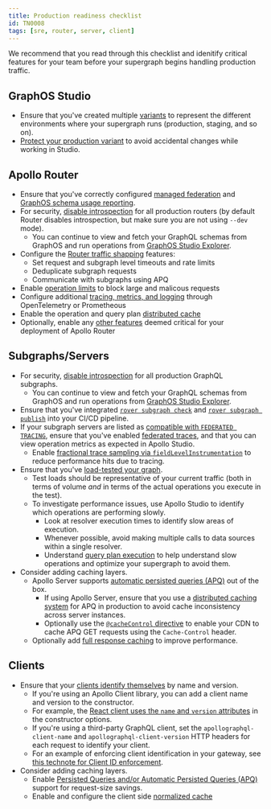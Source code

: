 ```yaml
---
title: Production readiness checklist
id: TN0008
tags: [sre, router, server, client]
---
```


We recommend that you read through this checklist and idenitify critical features for your team before your supergraph begins handling production traffic.

## GraphOS Studio
- Ensure that you've created multiple [variants](/graphos/graphs/#variants) to represent the different environments where your supergraph runs (production, staging, and so on).
- [Protect your production variant](/graphos/graphs/studio-features#protected-variants-enterprise-only) to avoid accidental changes while working in Studio.

## Apollo Router
- Ensure that you've correctly configured [managed federation](/federation/managed-federation/setup/) and [GraphOS schema usage reporting](/router/configuration/apollo-telemetry).
- For security, [disable introspection](/router/configuration/overview/#introspection) for all production routers (by default Router disables introspection, but make sure you are not using `--dev` mode).
  - You can continue to view and fetch your GraphQL schemas from GraphOS and run operations from [GraphOS Studio Explorer](/graphos/explorer).
- Configure the [Router traffic shapping](/router/configuration/traffic-shaping) features:
  - Set request and subgraph level timeouts and rate limits
  - Deduplicate subgraph requests
  - Communicate with subgraphs using APQ
- Enable [operation limits](/router/configuration/operation-limits) to block large and malicous requests
- Configure additional [tracing, metrics, and logging](/router/configuration/tracing) through OpenTelemetry or Prometheous
- Enable the operation and query plan [distributed cache](/router/configuration/distributed-caching)
- Optionally, enable any [other features](/router/enterprise-features/) deemed critical for your deployment of Apollo Router

## Subgraphs/Servers
- For security, [disable introspection](/apollo-server/api/apollo-server/#introspection) for all production GraphQL subgraphs.
  - You can continue to view and fetch your GraphQL schemas from GraphOS and run operations from [GraphOS Studio Explorer](/graphos/explorer).
- Ensure that you've integrated [`rover subgraph check`](/rover/commands/subgraphs#subgraph-check) and [`rover subgraph publish`](/rover/commands/subgraphs#subgraph-publish) into your CI/CD pipeline.
- If your subgraph servers are listed as [compatible with `FEDERATED TRACING`](/federation/building-supergraphs/supported-subgraphs/), ensure that you've enabled [federated traces](/federation/metrics/), and that you can view operation metrics as expected in Apollo Studio.
  - Enable [fractional trace sampling via `fieldLevelInstrumentation`](/graphos/metrics/field-usage/#fractional-sampling) to reduce performance hits due to tracing.
- Ensure that you've [load-tested your graph](/technotes/TN0035-load-testing-graphql/).
  - Test loads should be representative of your current traffic (both in terms of volume _and_ in terms of the actual operations you execute in the test).
  - To investigate performance issues, use Apollo Studio to identify which operations are performing slowly.
    - Look at resolver execution times to identify slow areas of execution.
    - Whenever possible, avoid making multiple calls to data sources within a single resolver.
    - Understand [query plan execution](/federation/query-plans) to help understand slow operations and optimize your supergraph to avoid them.
- Consider adding caching layers.
  - Apollo Server supports [automatic persisted queries (APQ)](/apollo-server/performance/apq/) out of the box.
    - If using Apollo Server, ensure that you use a [distributed caching system](/apollo-server/performance/cache-backends) for APQ in production to avoid cache inconsistency across server instances.
    - Optionally use the [`@cacheControl` directive](/apollo-server/api/plugin/cache-control) to enable your CDN to cache APQ GET requests using the `Cache-Control` header.
  - Optionally add [full response caching](/apollo-server/performance/caching/) to improve performance.

## Clients
- Ensure that your [clients identify themselves](/graphos/metrics/client-awareness/) by name and version.
  - If you're using an Apollo Client library, you can add a client name and version to the constructor.
  - For example, the [React client uses the `name` and `version` attributes](/react/api/core/ApolloClient#name) in the constructor options.
  - If you're using a third-party GraphQL client, set the `apollographql-client-name` and `apollographql-client-version` HTTP headers for each request to identify your client.
  - For an example of enforcing client identification in your gateway, see [this technote for Client ID enforcement](/technotes/TN0001-client-id-enforcement/).
- Consider adding caching layers.
  - Enable [Persisted Queries and/or Automatic Persisted Queries (APQ)](https://www.apollographql.com/docs/react/api/link/persisted-queries) support for request-size savings.
  - Enable and configure the client side [normalized cache](/react/caching/overview)

